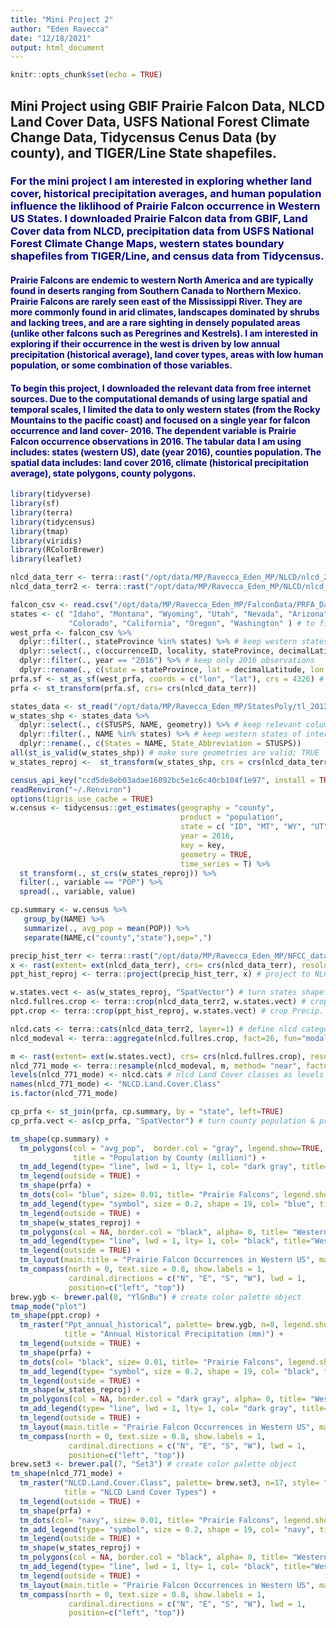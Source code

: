 ```yaml
---
title: "Mini Project 2"
author: "Eden Ravecca"
date: "12/18/2021"
output: html_document
---
```


```r
knitr::opts_chunk$set(echo = TRUE)
```

## Mini Project using GBIF Prairie Falcon Data, NLCD Land Cover Data, USFS National Forest Climate Change Data, Tidycensus Cenus Data (by county), and TIGER/Line State shapefiles.  

### <span style="color: navy;"> For the mini project I am interested in exploring whether land cover, historical precipitation averages, and human population influence the liklihood of Prairie Falcon occurrence in Western US States. I downloaded Prairie Falcon data from GBIF, Land Cover data from NLCD, precipitation data from USFS National Forest Climate Change Maps, western states boundary shapefiles from TIGER/Line, and census data from Tidycensus.</span>

#### <span style="color: navy;"> Prairie Falcons are endemic to western North America and are typically found in deserts ranging from Southern Canada to Northern Mexico. Prairie Falcons are rarely seen east of the Mississippi River. They are more commonly found in arid climates, landscapes dominated by shrubs and lacking trees, and are a rare sighting in densely populated areas (unlike other falcons such as Peregrines and Kestrels). I am interested in exploring if their occurrence in the west is driven by low annual precipitation (historical average), land cover types, areas with low human population, or some combination of those variables.</span>    

#### <span style="color: navy;">To begin this project, I downloaded the relevant data from free internet sources. Due to the computational demands of using large spatial and temporal scales, I limited the data to only western states (from the Rocky Mountains to the pacific coast) and focused on a single year for falcon occurrence and land cover- 2016. The dependent variable is Prairie Falcon occurrence observations in 2016. The tabular data I am using includes: states (western US), date (year 2016), counties population. The spatial data includes: land cover 2016, climate (historical precipitation average), state polygons, county polygons.</span>    

```r
library(tidyverse)
library(sf)
library(terra)
library(tidycensus)
library(tmap)
library(viridis)
library(RColorBrewer)
library(leaflet)
```

```r
nlcd_data_terr <- terra::rast("/opt/data/MP/Ravecca_Eden_MP/NLCD/nlcd_2016_land_cover_l48_20210604.img") 
nlcd_data_terr2 <- terra::rast("/opt/data/MP/Ravecca_Eden_MP/NLCD/nlcd_2016_land_cover_l48_20210604.img") 
```

```r
falcon_csv <- read.csv("/opt/data/MP/Ravecca_Eden_MP/FalconData/PRFA_Data.csv")
states <- c( "Idaho", "Montana", "Wyoming", "Utah", "Nevada", "Arizona", "New Mexico", 
             "Colorado", "California", "Oregon", "Washington" ) # to filter states of interest at once
west_prfa <- falcon_csv %>% 
  dplyr::filter(., stateProvince %in% states) %>% # keep western states
  dplyr::select(., c(occurrenceID, locality, stateProvince, decimalLatitude, decimalLongitude, eventDate, day, month, year)) %>% # keep relevant columns
  dplyr::filter(., year == "2016") %>% # keep only 2016 observations
  dplyr::rename(., c(state = stateProvince, lat = decimalLatitude, lon = decimalLongitude, date = eventDate, ID = occurrenceID)) # change names to make sense
prfa.sf <- st_as_sf(west_prfa, coords = c("lon", "lat"), crs = 4326) # convert prfa gps points to sf object
prfa <- st_transform(prfa.sf, crs= crs(nlcd_data_terr))
```

```r
states_data <- st_read("/opt/data/MP/Ravecca_Eden_MP/StatesPoly/tl_2012_us_state/tl_2012_us_state.shp")
w_states_shp <- states_data %>%
  dplyr::select(., c(STUSPS, NAME, geometry)) %>% # keep relevant columns
  dplyr::filter(., NAME %in% states) %>% # keep western states of interest
  dplyr::rename(., c(States = NAME, State_Abbreviation = STUSPS))
all(st_is_valid(w_states_shp)) # make sure geometries are valid; TRUE
w_states_reproj <-  st_transform(w_states_shp, crs = crs(nlcd_data_terr)) # reproject states polys to match NLCD data
```

```r
census_api_key("ccd5de8eb03adae16092bc5e1c6c40cb104f1e97", install = TRUE, overwrite = TRUE)
readRenviron("~/.Renviron")
options(tigris_use_cache = TRUE)
w.census <- tidycensus::get_estimates(geography = "county",
                                      product = "population",
                                      state = c( "ID", "MT", "WY", "UT", "NV", "AZ", "NM", "CO", "OR", "WA", "CA" ), 
                                      year = 2016,
                                      key = key,
                                      geometry = TRUE,
                                      time_series = T) %>%
  st_transform(., st_crs(w_states_reproj)) %>%
  filter(., variable == "POP") %>%
  spread(., variable, value)
```

```r
cp.summary <- w.census %>% 
   group_by(NAME) %>% 
   summarize(., avg_pop = mean(POP)) %>%
   separate(NAME,c("county","state"),sep=",")
```

```r
precip_hist_terr <- terra::rast("/opt/data/MP/Ravecca_Eden_MP/NFCC_data/Ppt_annual_historical/Ppt_annual_historical.tif") 
x <- rast(extent= ext(nlcd_data_terr), crs= crs(nlcd_data_terr), resolution= 771)
ppt_hist_reproj <- terra::project(precip_hist_terr, x) # project to NLCD crs
```

```r
w.states.vect <- as(w_states_reproj, "SpatVector") # turn states shapefiles into SpatVector for cropping (in Terra)
nlcd.fullres.crop <- terra::crop(nlcd_data_terr2, w.states.vect) # crop NLCD full res SpatRaster to States poly
ppt.crop <- terra::crop(ppt_hist_reproj, w.states.vect) # crop Precip. SpatRaster to States poly
```

```r
nlcd.cats <- terra::cats(nlcd_data_terr2, layer=1) # define nlcd categories
nlcd_modeval <- terra::aggregate(nlcd.fullres.crop, fact=26, fun="modal") # aggregate to 780 m resolution and assign modal value from NLCD classes
```

```r
m <- rast(extent= ext(w.states.vect), crs= crs(nlcd.fullres.crop), resolution= 771) # blank raster for template
nlcd_771_mode <- terra::resample(nlcd_modeval, m, method= "near", factors=TRUE) # resample to 771 m resolution and assign NLCD value based on "nearest neighbor"
levels(nlcd_771_mode) <- nlcd.cats # nlcd Land Cover classes as levels
names(nlcd_771_mode) <- "NLCD.Land.Cover.Class"
is.factor(nlcd_771_mode)
```

```r
cp_prfa <- st_join(prfa, cp.summary, by = "state", left=TRUE)
cp_prfa.vect <- as(cp_prfa, "SpatVector") # turn county population & prfa data into SpatVector for rasterize (in Terra)
```

```r
tm_shape(cp.summary) + 
  tm_polygons(col = "avg_pop",  border.col = "gray", legend.show=TRUE, n=8, style= "cont",
              title = "Population by County (million)") + 
  tm_add_legend(type= "line", lwd = 1, lty= 1, col= "dark gray", title="County Boundaries") +
  tm_legend(outside = TRUE) +
  tm_shape(prfa) + 
  tm_dots(col= "blue", size= 0.01, title= "Prairie Falcons", legend.show=TRUE) +
  tm_add_legend(type= "symbol", size = 0.2, shape = 19, col= "blue", title="Prairie Falcons") +
  tm_legend(outside = TRUE) +
  tm_shape(w_states_reproj) +
  tm_polygons(col = NA, border.col = "black", alpha= 0, title= "Western US States") +
  tm_add_legend(type= "line", lwd = 1, lty= 1, col= "black", title="Western US States") +
  tm_legend(outside = TRUE) +
  tm_layout(main.title = "Prairie Falcon Occurrences in Western US", main.title.size = 1) +
  tm_compass(north = 0, text.size = 0.8, show.labels = 1, 
             cardinal.directions = c("N", "E", "S", "W"), lwd = 1,
             position=c("left", "top"))
brew.ygb <- brewer.pal(8, "YlGnBu") # create color palette object
tmap_mode("plot")
tm_shape(ppt.crop) +
  tm_raster("Ppt_annual_historical", palette= brew.ygb, n=8, legend.show=TRUE, 
            title = "Annual Historical Precipitation (mm)") +
  tm_legend(outside = TRUE) +
  tm_shape(prfa) + 
  tm_dots(col= "black", size= 0.01, title= "Prairie Falcons", legend.show=TRUE) +
  tm_add_legend(type= "symbol", size = 0.2, shape = 19, col= "black", title="Prairie Falcons") +
  tm_legend(outside = TRUE) +
  tm_shape(w_states_reproj) +
  tm_polygons(col = NA, border.col = "dark gray", alpha= 0, title= "Western US States") +
  tm_add_legend(type= "line", lwd = 1, lty= 1, col= "dark gray", title="Western US States") +
  tm_legend(outside = TRUE) +
  tm_layout(main.title = "Prairie Falcon Occurrences in Western US", main.title.size = 1) +
  tm_compass(north = 0, text.size = 0.8, show.labels = 1, 
             cardinal.directions = c("N", "E", "S", "W"), lwd = 1,
             position=c("left", "top"))
brew.set3 <- brewer.pal(7, "Set3") # create color palette object
tm_shape(nlcd_771_mode) +
  tm_raster("NLCD.Land.Cover.Class", palette= brew.set3, n=17, style= "cat", legend.show=TRUE, 
            title = "NLCD Land Cover Types") +
  tm_legend(outside = TRUE) +
  tm_shape(prfa) + 
  tm_dots(col= "navy", size= 0.01, title= "Prairie Falcons", legend.show=TRUE) +
  tm_add_legend(type= "symbol", size = 0.2, shape = 19, col= "navy", title="Prairie Falcons") +
  tm_legend(outside = TRUE) +
  tm_shape(w_states_reproj) +
  tm_polygons(col = NA, border.col = "black", alpha= 0, title= "Western US States") +
  tm_add_legend(type= "line", lwd = 1, lty= 1, col= "black", title="Western US States") +
  tm_legend(outside = TRUE) +
  tm_layout(main.title = "Prairie Falcon Occurrences in Western US", main.title.size = 1) +
  tm_compass(north = 0, text.size = 0.8, show.labels = 1, 
             cardinal.directions = c("N", "E", "S", "W"), lwd = 1,
             position=c("left", "top"))
```

















